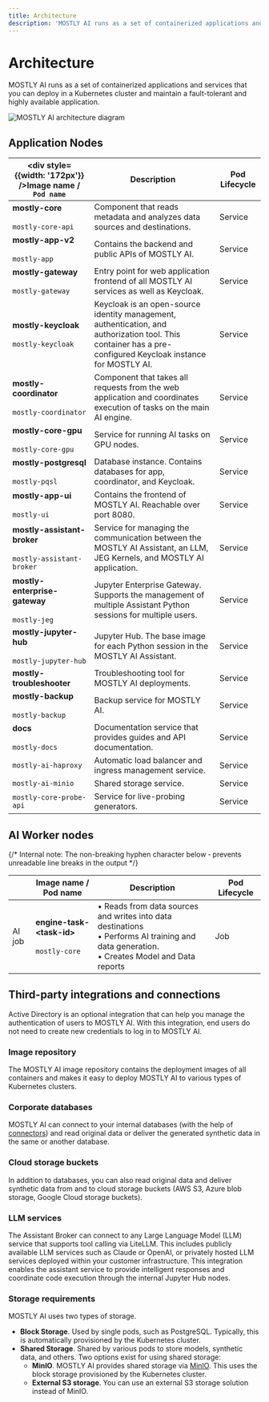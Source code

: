 ```yaml
---
title: Architecture
description: 'MOSTLY AI runs as a set of containerized applications and services that you can deploy in a Kubernetes cluster and maintain a fault-tolerant and highly available application.'
---
```



# Architecture

MOSTLY AI runs as a set of containerized applications and services that you can deploy in a Kubernetes cluster and maintain a fault-tolerant and highly available application.

<Image src="/docimages/install/mostly-ai-architecture-new.svg" alt="MOSTLY AI architecture diagram" width={800} height={30} />

## Application Nodes

| <div style={{width: '172px'}} />Image name / `Pod name`          | Description                                                                                                                                                  | Pod Lifecycle |
| ---------------------------------------------------------------- | ------------------------------------------------------------------------------------------------------------------------------------------------------------ | ------------- |
| **mostly-core**<br /><br />`mostly-core-api`                     | Component that reads metadata and analyzes data sources and destinations.                                                                                    | Service       |
| **mostly-app-v2**<br /><br />`mostly-app`                        | Contains the backend and public APIs of MOSTLY AI.                                                                                                           | Service       |
| **mostly-gateway**<br /><br />`mostly-gateway`                   | Entry point for web application frontend of all MOSTLY AI services as well as Keycloak.                                                                      | Service       |
| **mostly-keycloak**<br /><br />`mostly-keycloak`                 | Keycloak is an open-source identity management, authentication, and authorization tool. This container has a pre-configured Keycloak instance for MOSTLY AI. | Service       |
| **mostly-coordinator**<br /><br />`mostly-coordinator`           | Component that takes all requests from the web application and coordinates execution of tasks on the main AI engine.                                         | Service       |
| **mostly-core-gpu**<br /><br />`mostly-core-gpu`                 | Service for running AI tasks on GPU nodes.                                                                                                                   | Service       |
| **mostly-postgresql**<br /><br />`mostly-pqsl`                   | Database instance. Contains databases for app, coordinator, and Keycloak.                                                                                    | Service       |
| **mostly-app-ui**<br /><br />`mostly-ui`                         | Contains the frontend of MOSTLY AI. Reachable over port 8080.                                                                                                | Service       |
| **mostly-assistant-broker**<br /><br />`mostly-assistant-broker` | Service for managing the communication between the MOSTLY AI Assistant, an LLM, JEG Kernels, and MOSTLY AI application.                                      | Service       |
| **mostly-enterprise-gateway**<br /><br />`mostly-jeg`            | Jupyter Enterprise Gateway. Supports the management of multiple Assistant Python sessions for multiple users.                                                | Service       |
| **mostly-jupyter-hub**<br /><br />`mostly-jupyter-hub`           | Jupyter Hub. The base image for each Python session in the MOSTLY AI Assistant.                                                                              | Service       |
| **mostly-troubleshooter**                                        | Troubleshooting tool for MOSTLY AI deployments.                                                                                                              | Service       |
| **mostly-backup**<br /><br />`mostly-backup`                     | Backup service for MOSTLY AI.                                                                                                                                | Service       |
| **docs**<br /><br />`mostly-docs`                                | Documentation service that provides guides and API documentation.                                                                                            | Service       |
| `mostly-ai-haproxy`                                              | Automatic load balancer and ingress management service.                                                                                                      | Service       |
| `mostly-ai-minio`                                                | Shared storage service.                                                                                                                                      | Service       |
| `mostly-core-probe-api`                                          | Service for live-probing generators.                                                                                                                         | Service       |

## AI Worker nodes

{/* Internal note: The non-breaking hyphen character below &#x2011; prevents unreadable line breaks in the output */}

|                    | Image name / Pod name                               | Description                                                                                                                                        | Pod Lifecycle |
| ------------------ | --------------------------------------------------- | -------------------------------------------------------------------------------------------------------------------------------------------------- | ------------- |
| <ChipIcon/> AI job | **engine-task-\<task-id>**<br /><br />`mostly-core` | • Reads from data sources and writes into data destinations<br />• Performs AI training and data generation.<br />• Creates Model and Data reports | Job           |

## Third-party integrations and connections

Active Directory is an optional integration that can help you manage the authentication of users to MOSTLY AI. With this integration, end users do not need to create new credentials to log in to MOSTLY AI.

### Image repository

The MOSTLY AI image repository contains the deployment images of all containers and makes it easy to deploy MOSTLY AI to various types of Kubernetes clusters.

### Corporate databases

MOSTLY AI can connect to your internal databases (with the help of [connectors](/connectors)) and read original data or deliver the generated synthetic data in the same or another database.

### Cloud storage buckets

In addition to databases, you can also read original data and deliver synthetic data from and to cloud storage buckets (AWS S3, Azure blob storage, Google Cloud storage buckets).

### LLM services

The Assistant Broker can connect to any Large Language Model (LLM) service that supports tool calling via LiteLLM. This includes publicly available LLM services such as Claude or OpenAI, or privately hosted LLM services deployed within your customer infrastructure. This integration enables the assistant service to provide intelligent responses and coordinate code execution through the internal Jupyter Hub nodes.

### Storage requirements

MOSTLY AI uses two types of storage.

- **Block Storage**. Used by single pods, such as PostgreSQL. Typically, this is automatically provisioned by the Kubernetes cluster.
- **Shared Storage**. Shared by various pods to store models, synthetic data, and others. Two options exist for using shared storage:
  - **MinIO**. MOSTLY AI provides shared storage via [MinIO](https://min.io/). This uses the block storage provisioned by the Kubernetes cluster.
  - **External S3 storage**. You can use an external S3 storage solution instead of MinIO.
